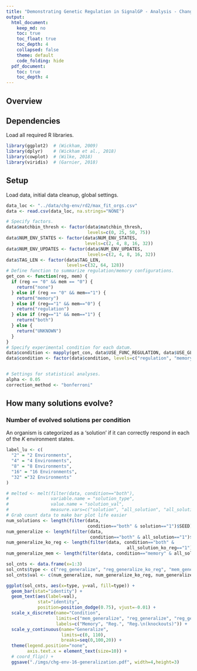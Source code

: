 ```yaml
---
title: "Demonstrating Genetic Regulation in SignalGP - Analysis - Changing Signal Task"
output: 
  html_document: 
    keep_md: no
    toc: true
    toc_float: true
    toc_depth: 4
    collapsed: false
    theme: default
    code_folding: hide
  pdf_document:
    toc: true
    toc_depth: 4
---
```


## Overview

## Dependencies

Load all required R libraries.

```r
library(ggplot2)  # (Wickham, 2009)
library(dplyr)    # (Wickham et al., 2018)
library(cowplot)  # (Wilke, 2018)
library(viridis)  # (Garnier, 2018)
```

## Setup

Load data, initial data cleanup, global settings.

```r
data_loc <- "../data/chg-env/rd2/max_fit_orgs.csv"
data <- read.csv(data_loc, na.strings="NONE")

# Specify factors.
data$matchbin_thresh <- factor(data$matchbin_thresh,
                               levels=c(0, 25, 50, 75))
data$NUM_ENV_STATES <- factor(data$NUM_ENV_STATES,
                              levels=c(2, 4, 8, 16, 32))
data$NUM_ENV_UPDATES <- factor(data$NUM_ENV_UPDATES,
                               levels=c(2, 4, 8, 16, 32))
data$TAG_LEN <- factor(data$TAG_LEN,
                       levels=c(32, 64, 128))
# Define function to summarize regulation/memory configurations.
get_con <- function(reg, mem) {
  if (reg == "0" && mem == "0") {
    return("none")
  } else if (reg == "0" && mem=="1") {
    return("memory")
  } else if (reg=="1" && mem=="0") {
    return("regulation")
  } else if (reg=="1" && mem=="1") {
    return("both")
  } else {
    return("UNKNOWN")
  }
}
# Specify experimental condition for each datum.
data$condition <- mapply(get_con, data$USE_FUNC_REGULATION, data$USE_GLOBAL_MEMORY)
data$condition <- factor(data$condition, levels=c("regulation", "memory", "none", "both"))


# Settings for statistical analyses.
alpha <- 0.05
correction_method <- "bonferroni"
```

## How many solutions evolve?

### Number of evolved solutions per condition

An organism is categorized as a 'solution' if it can correctly respond in each of the $K$ environment states.

```r

label_lu <- c(
  "2" = "2 Environments", 
  "4" = "4 Environments", 
  "8" = "8 Environments", 
  "16" = "16 Environments", 
  "32" ="32 Environments"
)

# melted <- melt(filter(data, condition=="both"),
#                variable.name = "solution_type",
#                value.name = "solution_val",
#                measure.vars=c("solution", "all_solution", "all_solution_ko_reg"))
# Grab count data to make bar plot life easier
num_solutions <- length(filter(data, 
                               condition=="both" & solution=="1")$SEED)
num_generalize <- length(filter(data, 
                                condition=="both" & all_solution=="1")$SEED)
num_generalize_ko_reg <- length(filter(data, condition=="both" &
                                              all_solution_ko_reg=="1")$SEED)
num_generalize_mem <- length(filter(data, condition=="memory" & all_solution=="1")$SEED)

sol_cnts <- data.frame(x=1:3)
sol_cnts$type <- c("reg_generalize", "reg_generalize_ko_reg", "mem_generalize")
sol_cnts$val <- c(num_generalize, num_generalize_ko_reg, num_generalize_mem)

ggplot(sol_cnts, aes(x=type, y=val, fill=type)) +
  geom_bar(stat="identity") +
  geom_text(aes(label=val), 
            stat="identity",
            position=position_dodge(0.75), vjust=-0.01) +
  scale_x_discrete(name="Condition",
                   limits=c("mem_generalize", "reg_generalize", "reg_generalize_ko_reg"),
                   labels=c("Memory", "Reg.", "Reg.\n(knockouts)")) +
  scale_y_continuous(name="Generalize",
                     limits=c(0, 110),
                     breaks=seq(0,100,20)) +
  theme(legend.position="none",
        axis.text.x = element_text(size=10)) +
  # coord_flip() +
  ggsave("./imgs/chg-env-16-generalization.pdf", width=4,height=3)
```